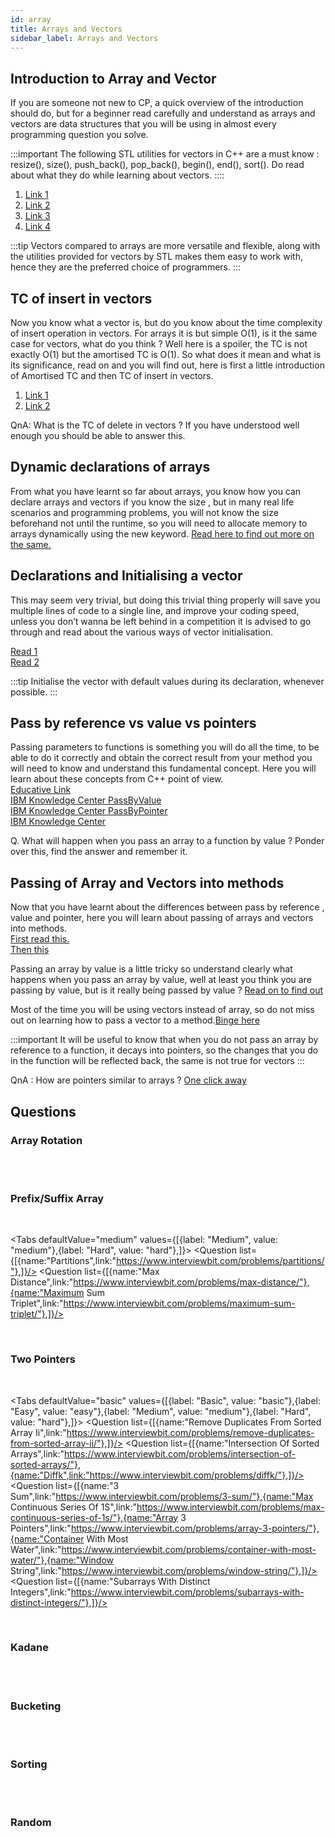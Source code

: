 ```yaml
---
id: array
title: Arrays and Vectors
sidebar_label: Arrays and Vectors
---
```


## Introduction to Array and Vector

If you are someone not new to CP, a quick overview of the introduction should do, but for a beginner read carefully and understand as arrays and vectors are data structures that you will be using in almost every programming question you solve.

:::important
The following STL utilities for vectors in C++ are  a must know : resize(), size(), push_back(), pop_back(), begin(), end(), sort(). Do read about what they do while learning about vectors.
::::

1. [Link 1](https://www.bitdegree.org/learn/c-plus-plus-vector)
2. [Link 2](https://www.geeksforgeeks.org/vector-in-cpp-stl/)
3. [Link 3](https://www.bitdegree.org/learn/c-plus-plus-array)
4. [Link 4](https://www.programiz.com/cpp-programming/arrays)

:::tip
Vectors compared to arrays are more versatile and flexible, along with the utilities provided for vectors by STL makes them easy to work with, hence they are the preferred choice of programmers.
:::


## TC of insert in vectors

Now you know what a vector is, but do you know about the time complexity of insert operation in vectors. For arrays it is but simple O(1), is it the same case for vectors, what do you think ? Well here is a spoiler, the TC is not exactly O(1) but the amortised TC is O(1). So what does it mean and what is its significance, read on and you will find out, here is first a little introduction of Amortised TC and then TC of insert in vectors.

1. [Link 1](https://www.geeksforgeeks.org/analysis-algorithm-set-5-amortized-analysis-introduction/)
2. [Link 2](https://people.engr.tamu.edu/andreas-klappenecker/csce411-s14/csce411-amortized2.pdf)

QnA:
What is the TC of delete in vectors ?
If you have understood well enough you should be able to answer this.

## Dynamic declarations of arrays 

From what you have learnt so far about arrays, you know how you can declare arrays and vectors if you know the size , but in many real life scenarios and programming problems, you will not know the size beforehand not until the runtime, so you will need to allocate memory to arrays dynamically using the new keyword. [Read here to find out more on the same.](https://www.techiedelight.com/dynamic-memory-allocation-in-c-for-2d-3d-array/)

## Declarations and Initialising a vector 

This may seem very trivial, but doing this trivial thing properly will save you multiple lines of code to a single line, and improve your coding speed, unless you don’t wanna be left behind in a competition it is advised to go through and read about the various ways of vector initialisation.

[Read 1](https://www.geeksforgeeks.org/initialize-a-vector-in-cpp-different-ways/)<br/>
[Read 2](https://thispointer.com/c-how-to-initialize-two-dimensional-vector-initializing-2d-vectors-matrix/)

:::tip
Initialise the vector with default values during its declaration, whenever possible.
:::



## Pass by reference vs value vs pointers

Passing parameters to functions is something you will do all the time, to be able to do it correctly and obtain the correct result from your method you will need to know and understand this fundamental concept. Here you will learn about these concepts from C++ point of view. <br/>
[Educative Link](https://www.educative.io/edpresso/pass-by-value-vs-pass-by-reference)<br/>
[IBM Knowledge Center PassByValue](https://www.ibm.com/support/knowledgecenter/SSLTBW_2.4.0/com.ibm.zos.v2r4.cbclx01/pass_by_value.htm)<br/>
[IBM Knowledge Center PassByPointer](https://www.ibm.com/support/knowledgecenter/SSLTBW_2.4.0/com.ibm.zos.v2r4.cbclx01/pass_by_pointer.htm)<br/>
[IBM Knowledge Center](https://www.ibm.com/support/knowledgecenter/SSLTBW_2.4.0/com.ibm.zos.v2r4.cbclx01/cplr233.htm)<br/>

Q. What will happen when you pass an array to a function by value ?
Ponder over this, find the answer and remember it.

## Passing of Array and Vectors into methods

Now that you have learnt about the differences between pass by reference , value and pointer, here you will learn about passing of arrays and vectors into methods. <br/>
[First read this.](https://www.geeksforgeeks.org/how-arrays-are-passed-to-functions-in-cc/)<br/>
[Then this](https://www.techiedelight.com/pass-2d-array-function-parameter-cpp/)

Passing an array by value is a little tricky so understand clearly what happens when you pass an array by value, well at least you think you are passing by value, but is it really being passed by value ? [Read on to find out](https://www.techiedelight.com/pass-array-by-value-to-function/)

Most of the time you will be using vectors instead of array, so do not miss out on learning how to pass a vector to a method.[Binge here](https://www.geeksforgeeks.org/passing-vector-function-cpp/)

:::important
It will be useful to know that when you do not pass an array by reference to a function, it decays into pointers, so the changes that you do in the function will be reflected back, the same is not true for vectors
:::

QnA :
How are pointers similar to arrays ?
[One click away](https://www.quora.com/In-C++-functions-why-are-arrays-passed-by-reference-by-default)

## Questions

### Array Rotation

<br/>
<Tabs
	defaultValue="medium"
	values={[{label: "Medium", value: "medium"},]}>
	<TabItem value="medium">
		<Question  list={[{name:"Rotate Matrix",link:"https://www.interviewbit.com/problems/rotate-matrix/"},]}/>
	</TabItem>
	
</Tabs>
<br/>

### Prefix/Suffix Array

<br/>

<Tabs
	defaultValue="medium"
	values={[{label: "Medium", value: "medium"},{label: "Hard", value: "hard"},]}>
	<TabItem value="medium">
		<Question  list={[{name:"Partitions",link:"https://www.interviewbit.com/problems/partitions/"},]}/>
	</TabItem>
	<TabItem value="hard">
		<Question  list={[{name:"Max Distance",link:"https://www.interviewbit.com/problems/max-distance/"},{name:"Maximum Sum Triplet",link:"https://www.interviewbit.com/problems/maximum-sum-triplet/"},]}/>
	</TabItem>
	
</Tabs>
<br/>

### Two Pointers
<br/>

<Tabs
	defaultValue="basic"
	values={[{label: "Basic", value: "basic"},{label: "Easy", value: "easy"},{label: "Medium", value: "medium"},{label: "Hard", value: "hard"},]}>
	<TabItem value="basic">
		<Question  list={[{name:"Remove Duplicates From Sorted Array Ii",link:"https://www.interviewbit.com/problems/remove-duplicates-from-sorted-array-ii/"},]}/>
	</TabItem>
	<TabItem value="easy">
		<Question  list={[{name:"Intersection Of Sorted Arrays",link:"https://www.interviewbit.com/problems/intersection-of-sorted-arrays/"},{name:"Diffk",link:"https://www.interviewbit.com/problems/diffk/"},]}/>
	</TabItem>
	<TabItem value="medium">
		<Question  list={[{name:"3 Sum",link:"https://www.interviewbit.com/problems/3-sum/"},{name:"Max Continuous Series Of 1S",link:"https://www.interviewbit.com/problems/max-continuous-series-of-1s/"},{name:"Array 3 Pointers",link:"https://www.interviewbit.com/problems/array-3-pointers/"},{name:"Container With Most Water",link:"https://www.interviewbit.com/problems/container-with-most-water/"},{name:"Window String",link:"https://www.interviewbit.com/problems/window-string/"},]}/>
	</TabItem>
	<TabItem value="hard">
		<Question  list={[{name:"Subarrays With Distinct Integers",link:"https://www.interviewbit.com/problems/subarrays-with-distinct-integers/"},]}/>
	</TabItem>
	
</Tabs>
<br/>

### Kadane
<br/>
<Tabs
	defaultValue="medium"
	values={[{label: "Medium", value: "medium"},{label: "Hard", value: "hard"},]}>
	<TabItem value="medium">
		<Question  list={[{name:"Max Sum Contiguous Subarray",link:"https://www.interviewbit.com/problems/max-sum-contiguous-subarray/"},]}/>
	</TabItem>
	<TabItem value="hard">
		<Question  list={[{name:"Flip",link:"https://www.interviewbit.com/problems/flip/"},]}/>
	</TabItem>
	
</Tabs>
<br/>

### Bucketing

<br/>
<Tabs
	defaultValue="hard"
	values={[{label: "Hard", value: "hard"},]}>
	<TabItem value="hard">
		<Question  list={[{name:"Maximum Consecutive Gap",link:"https://www.interviewbit.com/problems/maximum-consecutive-gap/"},]}/>
	</TabItem>
	
</Tabs>
<br/>

### Sorting
<br/>
<Tabs
	defaultValue="easy"
	values={[{label: "Easy", value: "easy"},{label: "Medium", value: "medium"},]}>
	<TabItem value="easy">
		<Question  list={[{name:"Wave Array",link:"https://www.interviewbit.com/problems/wave-array/"},]}/>
	</TabItem>
	<TabItem value="medium">
		<Question  list={[{name:"Largest Number",link:"https://www.interviewbit.com/problems/largest-number/"},{name:"Arrange",link:"https://www.spoj.com/problems/ARRANGE/"},]}/>
	</TabItem>
	
</Tabs>
<br/>


### Random

<br/>
<Tabs
	defaultValue="easy"
	values={[{label: "Easy", value: "easy"},{label: "Medium", value: "medium"},{label: "Hard", value: "hard"},]}>
	<TabItem value="easy">
		<Question  list={[{name:"Anti Diagonals",link:"https://www.interviewbit.com/problems/anti-diagonals/"},{name:"Sorted Matrix2333",link:"https://practice.geeksforgeeks.org/problems/sorted-matrix2333/1"},]}/>
	</TabItem>
	<TabItem value="medium">
		<Question  list={[{name:"Maximum Absolute Difference",link:"https://www.interviewbit.com/problems/maximum-absolute-difference/"},{name:"Hotel Bookings Possible",link:"https://www.interviewbit.com/problems/hotel-bookings-possible/"},{name:"Find Permutation",link:"https://www.interviewbit.com/problems/find-permutation/"},{name:"Merge Intervals",link:"https://www.interviewbit.com/problems/merge-intervals/"},{name:"Set Matrix Zeros",link:"https://www.interviewbit.com/problems/set-matrix-zeros/"},]}/>
	</TabItem>
	<TabItem value="hard">
		<Question  list={[{name:"Triplets With Sum Between Given Range",link:"https://www.interviewbit.com/problems/triplets-with-sum-between-given-range/"},{name:"Find Duplicate In Array",link:"https://www.interviewbit.com/problems/find-duplicate-in-array/"},{name:"Maximum Unsorted Subarray",link:"https://www.interviewbit.com/problems/maximum-unsorted-subarray/"},{name:"Set Matrix Zeros",link:"https://www.interviewbit.com/problems/set-matrix-zeros/"},{name:"N3 Repeat Number",link:"https://www.interviewbit.com/problems/n3-repeat-number/"},]}/>
	</TabItem>
	
</Tabs>
<br/>